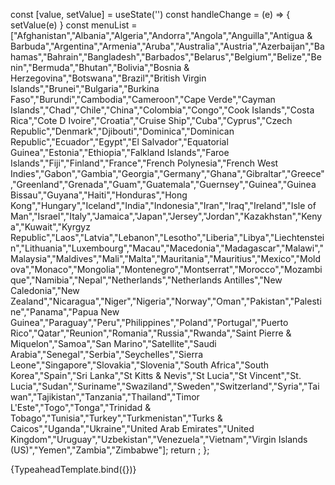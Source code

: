 
<Meta
  title="Components/Typeahead"
  component={Typeahead}
/>

  const [value, setValue] = useState('')
  const handleChange = (e) => {
    setValue(e)
  }
  const menuList = ["Afghanistan","Albania","Algeria","Andorra","Angola","Anguilla","Antigua &amp; Barbuda","Argentina","Armenia","Aruba","Australia","Austria","Azerbaijan","Bahamas","Bahrain","Bangladesh","Barbados","Belarus","Belgium","Belize","Benin","Bermuda","Bhutan","Bolivia","Bosnia &amp; Herzegovina","Botswana","Brazil","British Virgin Islands","Brunei","Bulgaria","Burkina Faso","Burundi","Cambodia","Cameroon","Cape Verde","Cayman Islands","Chad","Chile","China","Colombia","Congo","Cook Islands","Costa Rica","Cote D Ivoire","Croatia","Cruise Ship","Cuba","Cyprus","Czech Republic","Denmark","Djibouti","Dominica","Dominican Republic","Ecuador","Egypt","El Salvador","Equatorial Guinea","Estonia","Ethiopia","Falkland Islands","Faroe Islands","Fiji","Finland","France","French Polynesia","French West Indies","Gabon","Gambia","Georgia","Germany","Ghana","Gibraltar","Greece","Greenland","Grenada","Guam","Guatemala","Guernsey","Guinea","Guinea Bissau","Guyana","Haiti","Honduras","Hong Kong","Hungary","Iceland","India","Indonesia","Iran","Iraq","Ireland","Isle of Man","Israel","Italy","Jamaica","Japan","Jersey","Jordan","Kazakhstan","Kenya","Kuwait","Kyrgyz Republic","Laos","Latvia","Lebanon","Lesotho","Liberia","Libya","Liechtenstein","Lithuania","Luxembourg","Macau","Macedonia","Madagascar","Malawi","Malaysia","Maldives","Mali","Malta","Mauritania","Mauritius","Mexico","Moldova","Monaco","Mongolia","Montenegro","Montserrat","Morocco","Mozambique","Namibia","Nepal","Netherlands","Netherlands Antilles","New Caledonia","New Zealand","Nicaragua","Niger","Nigeria","Norway","Oman","Pakistan","Palestine","Panama","Papua New Guinea","Paraguay","Peru","Philippines","Poland","Portugal","Puerto Rico","Qatar","Reunion","Romania","Russia","Rwanda","Saint Pierre &amp; Miquelon","Samoa","San Marino","Satellite","Saudi Arabia","Senegal","Serbia","Seychelles","Sierra Leone","Singapore","Slovakia","Slovenia","South Africa","South Korea","Spain","Sri Lanka","St Kitts &amp; Nevis","St Lucia","St Vincent","St. Lucia","Sudan","Suriname","Swaziland","Sweden","Switzerland","Syria","Taiwan","Tajikistan","Tanzania","Thailand","Timor L'Este","Togo","Tonga","Trinidad &amp; Tobago","Tunisia","Turkey","Turkmenistan","Turks &amp; Caicos","Uganda","Ukraine","United Arab Emirates","United Kingdom","Uruguay","Uzbekistan","Venezuela","Vietnam","Virgin Islands (US)","Yemen","Zambia","Zimbabwe"];
  return <Typeahead menuList={menuList}  onChangeValue={handleChange} />;
};

<Canvas>
  <Story name="Default" args={{}} height="380px">
    {TypeaheadTemplate.bind({})}
  </Story>
</Canvas>
